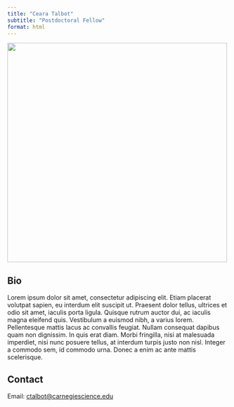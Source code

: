 ```yaml
---
title: "Ceara Talbot"
subtitle: "Postdoctoral Fellow"
format: html
---
```


![](images/tempimg.jpg){fig-alt="Ceara Talbot" width=500px}

## Bio

Lorem ipsum dolor sit amet, consectetur adipiscing elit. Etiam placerat volutpat sapien, eu interdum elit suscipit ut. Praesent dolor tellus, ultrices et odio sit amet, iaculis porta ligula. Quisque rutrum auctor dui, ac iaculis magna eleifend quis. Vestibulum a euismod nibh, a varius lorem. Pellentesque mattis lacus ac convallis feugiat. Nullam consequat dapibus quam non dignissim. In quis erat diam. Morbi fringilla, nisi at malesuada imperdiet, nisi nunc posuere tellus, at interdum turpis justo non nisl. Integer a commodo sem, id commodo urna. Donec a enim ac ante mattis scelerisque.

## Contact

Email: [ctalbot@carnegiescience.edu](mailto:ctalbot@carnegiescience.edu)